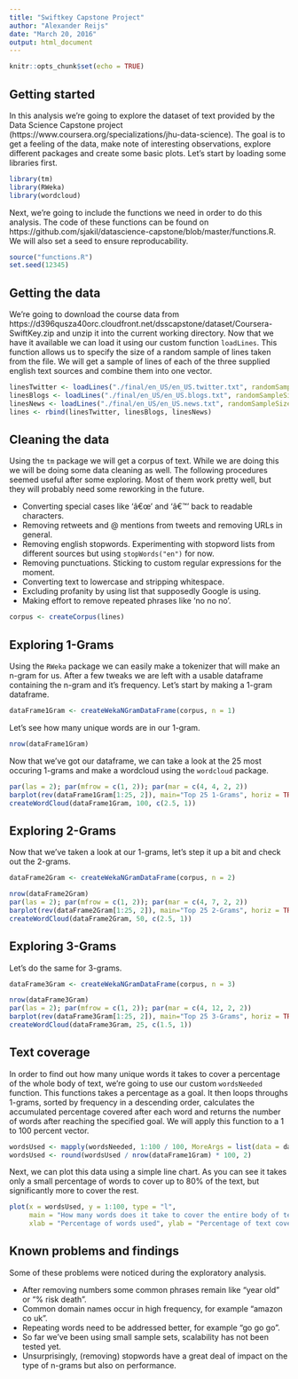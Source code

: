 ```yaml
---
title: "Swiftkey Capstone Project"
author: "Alexander Reijs"
date: "March 20, 2016"
output: html_document
---
```


```r
knitr::opts_chunk$set(echo = TRUE)
```

## Getting started

In this analysis we're going to explore the dataset of text provided by the Data Science Capstone project (https://www.coursera.org/specializations/jhu-data-science). The goal is to get a feeling of the data, make note of interesting observations, explore different packages and create some basic plots. Let's start by loading some libraries first.

```r
library(tm)
library(RWeka)
library(wordcloud)
```

Next, we're going to include the functions we need in order to do this analysis. The code of these functions can be found on https://github.com/sjakil/datascience-capstone/blob/master/functions.R. We will also set a seed to ensure reproducability.

```r
source("functions.R")
set.seed(12345)
```

## Getting the data

We're going to download the course data from https://d396qusza40orc.cloudfront.net/dsscapstone/dataset/Coursera-SwiftKey.zip and unzip it into the current working directory. Now that we have it available we can load it using our custom function `loadLines`. This function allows us to specify the size of a random sample of lines taken from the file. We will get a sample of lines of each of the three supplied english text sources and combine them into one vector.

``` r
linesTwitter <- loadLines("./final/en_US/en_US.twitter.txt", randomSampleSize = 20000)
linesBlogs <- loadLines("./final/en_US/en_US.blogs.txt", randomSampleSize = 10000)
linesNews <- loadLines("./final/en_US/en_US.news.txt", randomSampleSize = 10000)
lines <- rbind(linesTwitter, linesBlogs, linesNews)
```

## Cleaning the data

Using the `tm` package we will get a corpus of text. While we are doing this we will be doing some data cleaning as well. The following procedures seemed useful after some exploring. Most of them work pretty well, but they will probably need some reworking in the future.

- Converting special cases like 'â€œ' and 'â€™' back to readable characters.
- Removing retweets and @ mentions from tweets and removing URLs in general.
- Removing english stopwords. Experimenting with stopword lists from different sources but using `stopWords("en")` for now.
- Removing punctuations. Sticking to custom regular expressions for the moment.
- Converting text to lowercase and stripping whitespace.
- Excluding profanity by using list that supposedly Google is using.
- Making effort to remove repeated phrases like 'no no no'.

```r
corpus <- createCorpus(lines)
```

## Exploring 1-Grams

Using the `RWeka` package we can easily make a tokenizer that will make an n-gram for us. After a few tweaks we are left with a usable dataframe containing the n-gram and it's frequency. Let's start by making a 1-gram dataframe.

```r
dataFrame1Gram <- createWekaNGramDataFrame(corpus, n = 1)
```

Let's see how many unique words are in our 1-gram.

```r
nrow(dataFrame1Gram)
```

Now that we've got our dataframe, we can take a look at the 25 most occuring 1-grams and make a wordcloud using the `wordcloud` package.

```r
par(las = 2); par(mfrow = c(1, 2)); par(mar = c(4, 4, 2, 2))
barplot(rev(dataFrame1Gram[1:25, 2]), main="Top 25 1-Grams", horiz = TRUE, names.arg = rev(dataFrame1Gram[1:25, 1]))
createWordCloud(dataFrame1Gram, 100, c(2.5, 1))
```

## Exploring 2-Grams

Now that we've taken a look at our 1-grams, let's step it up a bit and check out the 2-grams.

```r
dataFrame2Gram <- createWekaNGramDataFrame(corpus, n = 2)
```

```r
nrow(dataFrame2Gram)
par(las = 2); par(mfrow = c(1, 2)); par(mar = c(4, 7, 2, 2))
barplot(rev(dataFrame2Gram[1:25, 2]), main="Top 25 2-Grams", horiz = TRUE, names.arg = rev(dataFrame2Gram[1:25, 1]))
createWordCloud(dataFrame2Gram, 50, c(2.5, 1))
```


## Exploring 3-Grams

Let's do the same for 3-grams.

```r
dataFrame3Gram <- createWekaNGramDataFrame(corpus, n = 3)
```

```r
nrow(dataFrame3Gram)
par(las = 2); par(mfrow = c(1, 2)); par(mar = c(4, 12, 2, 2))
barplot(rev(dataFrame3Gram[1:25, 2]), main="Top 25 3-Grams", horiz = TRUE, names.arg = rev(dataFrame3Gram[1:25, 1]))
createWordCloud(dataFrame3Gram, 25, c(1.5, 1))
```


## Text coverage

In order to find out how many unique words it takes to cover a percentage of the whole body of text, we're going to use our custom `wordsNeeded` function. This functions takes a percentage as a goal. It then loops throughs 1-grams, sorted by frequency in a descending order, calculates the accumulated percentage covered after each word and returns the number of words after reaching the specified goal. We will apply this function to a 1 to 100 percent vector. 

```r
wordsUsed <- mapply(wordsNeeded, 1:100 / 100, MoreArgs = list(data = dataFrame1Gram[, 2]))
wordsUsed <- round(wordsUsed / nrow(dataFrame1Gram) * 100, 2)
```

Next, we can plot this data using a simple line chart. As you can see it takes only a small percentage of words to cover up to 80% of the text, but significantly more to cover the rest.

```r
plot(x = wordsUsed, y = 1:100, type = "l",
     main = "How many words does it take to cover the entire body of text?",
     xlab = "Percentage of words used", ylab = "Percentage of text covered")
```


## Known problems and findings

Some of these problems were noticed during the exploratory analysis.

- After removing numbers some common phrases remain like "year old" or "% risk death".
- Common domain names occur in high frequency, for example "amazon co uk".
- Repeating words need to be addressed better, for example "go go go".
- So far we've been using small sample sets, scalability has not been tested yet.
- Unsurprisingly, (removing) stopwords have a great deal of impact on the type of n-grams but also on performance.
